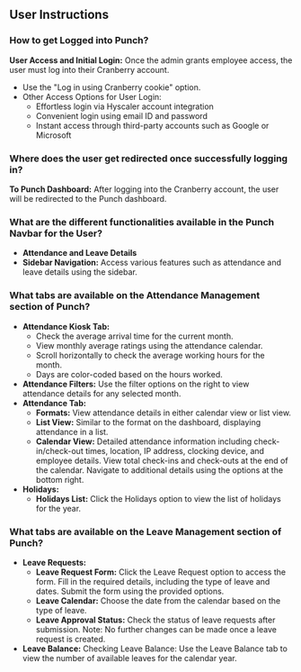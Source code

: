 ## User Instructions

### How to get Logged into Punch?

**User Access and Initial Login:**
Once the admin grants employee access, the user must log into their Cranberry account.
- Use the "Log in using Cranberry cookie" option.
- Other Access Options for User Login:
  - Effortless login via Hyscaler account integration
  - Convenient login using email ID and password
  - Instant access through third-party accounts such as Google or Microsoft

### Where does the user get redirected once successfully logging in?

**To Punch Dashboard:**
After logging into the Cranberry account, the user will be redirected to the Punch dashboard.

### What are the different functionalities available in the Punch Navbar for the User?

- **Attendance and Leave Details**
- **Sidebar Navigation:** Access various features such as attendance and leave details using the sidebar.

### What tabs are available on the Attendance Management section of Punch?

- **Attendance Kiosk Tab:**
  - Check the average arrival time for the current month.
  - View monthly average ratings using the attendance calendar.
  - Scroll horizontally to check the average working hours for the month.
  - Days are color-coded based on the hours worked.
- **Attendance Filters:** Use the filter options on the right to view attendance details for any selected month.
- **Attendance Tab:**
  - **Formats:** View attendance details in either calendar view or list view.
  - **List View:** Similar to the format on the dashboard, displaying attendance in a list.
  - **Calendar View:** Detailed attendance information including check-in/check-out times, location, IP address, clocking device, and employee details. View total check-ins and check-outs at the end of the calendar. Navigate to additional details using the options at the bottom right.
- **Holidays:**
  - **Holidays List:** Click the Holidays option to view the list of holidays for the year.

### What tabs are available on the Leave Management section of Punch?

- **Leave Requests:**
  - **Leave Request Form:** Click the Leave Request option to access the form. Fill in the required details, including the type of leave and dates. Submit the form using the provided options.
  - **Leave Calendar:** Choose the date from the calendar based on the type of leave.
  - **Leave Approval Status:** Check the status of leave requests after submission. Note: No further changes can be made once a leave request is created.
- **Leave Balance:** Checking Leave Balance: Use the Leave Balance tab to view the number of available leaves for the calendar year.
